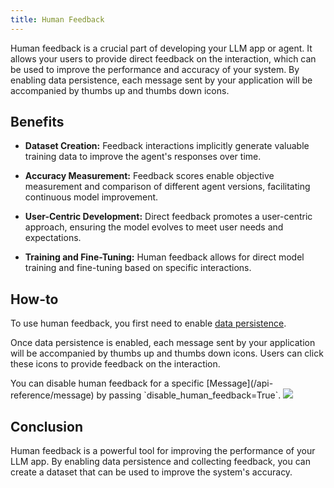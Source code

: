 ```yaml
---
title: Human Feedback
---
```


Human feedback is a crucial part of developing your LLM app or agent.
It allows your users to provide direct feedback on the interaction, which can be used to improve the performance and accuracy of your system. By enabling data persistence, each message sent by your application will be accompanied by thumbs up and thumbs down icons.

## Benefits

- **Dataset Creation:** Feedback interactions implicitly generate valuable training data to improve the agent's responses over time.

- **Accuracy Measurement:** Feedback scores enable objective measurement and comparison of different agent versions, facilitating continuous model improvement.

- **User-Centric Development:** Direct feedback promotes a user-centric approach, ensuring the model evolves to meet user needs and expectations.

- **Training and Fine-Tuning:** Human feedback allows for direct model training and fine-tuning based on specific interactions.

## How-to

To use human feedback, you first need to enable [data persistence](/cloud/persistence).

Once data persistence is enabled, each message sent by your application will be accompanied by thumbs up and thumbs down icons. Users can click these icons to provide feedback on the interaction.

<Note>
  You can disable human feedback for a specific
  [Message](/api-reference/message) by passing `disable_human_feedback=True`.
</Note>

<Frame caption="Human feedback">
  <img src="/images/human-feedback.gif" />
</Frame>

## Conclusion

Human feedback is a powerful tool for improving the performance of your LLM app. By enabling data persistence and collecting feedback, you can create a dataset that can be used to improve the system's accuracy.
